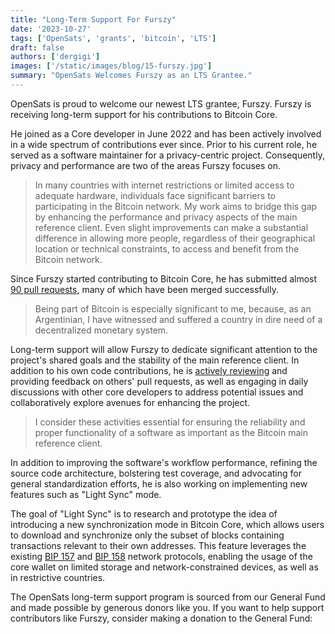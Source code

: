 ```yaml
---
title: "Long-Term Support For Furszy"
date: '2023-10-27'
tags: ['OpenSats', 'grants', 'bitcoin', 'LTS']
draft: false
authors: ['dergigi']
images: ['/static/images/blog/15-furszy.jpg']
summary: "OpenSats Welcomes Furszy as an LTS Grantee."
---
```


OpenSats is proud to welcome our newest LTS grantee, Furszy. Furszy is receiving
long-term support for his contributions to Bitcoin Core.

He joined as a Core developer in June 2022 and has been actively involved in a
wide spectrum of contributions ever since. Prior to his current role, he served
as a software maintainer for a privacy-centric project. Consequently, privacy
and performance are two of the areas Furszy focuses on.

> In many countries with internet restrictions or limited access to adequate
> hardware, individuals face significant barriers to participating in the Bitcoin
> network. My work aims to bridge this gap by enhancing the performance and
> privacy aspects of the main reference client. Even slight improvements can make
> a substantial difference in allowing more people, regardless of their
> geographical location or technical constraints, to access and benefit from the
> Bitcoin network.

Since Furszy started contributing to Bitcoin Core, he has submitted almost [90
pull requests][PRs], many of which have been merged successfully.

> Being part of Bitcoin is especially significant to me, because, as an
> Argentinian, I have witnessed and suffered a country in dire need of a
> decentralized monetary system.

Long-term support will allow Furszy to dedicate significant attention to the
project's shared goals and the stability of the main reference client. In
addition to his own code contributions, he is [actively reviewing][reviews] and
providing feedback on others' pull requests, as well as engaging in daily
discussions with other core developers to address potential issues and
collaboratively explore avenues for enhancing the project.

> I consider these activities essential for ensuring the reliability and proper
> functionality of a software as important as the Bitcoin main reference client.

In addition to improving the software's workflow performance, refining the
source code architecture, bolstering test coverage, and advocating for general
standardization efforts, he is also working on implementing new features such as
"Light Sync" mode.

The goal of "Light Sync" is to research and prototype the idea of introducing a
new synchronization mode in Bitcoin Core, which allows users to download and
synchronize only the subset of blocks containing transactions relevant to their
own addresses. This feature leverages the existing [BIP 157] and [BIP 158]
network protocols, enabling the usage of the core wallet on limited storage and
network-constrained devices, as well as in restrictive countries.

The OpenSats long-term support program is sourced from our General Fund and made
possible by generous donors like you. If you want to help support contributors
like Furszy, consider making a donation to the General Fund:

<center>
    <DonateToGeneralFundButton/>
</center>

[BIP 157]: https://github.com/bitcoin/bips/blob/master/bip-0157.mediawiki
[BIP 158]: https://github.com/bitcoin/bips/blob/master/bip-0158.mediawiki
[PRs]: https://bitcoinacks.com/?flt0_author_contains=furszy
[reviews]: https://bitcoinacks.com/?flt0_reviewer_contains=furszy
